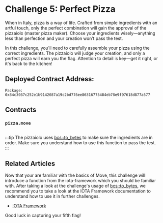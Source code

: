 




# Challenge 5: Perfect Pizza

When in Italy, pizza is a way of life. Crafted from simple ingredients with an artful touch, only the perfect combination will gain the approval of the pizzaiolo (master pizza maker). Choose your ingredients wisely—anything less than perfection and your creation won’t pass the test.

In this challenge, you'll need to carefully assemble your pizza using the correct ingredients. The pizzaiolo will judge your creation, and only a perfect pizza will earn you the flag. Attention to detail is key—get it right, or it's back to the kitchen!

## Deployed Contract Address:
```
Package: 0x84c3037c252e1b9142087a19c2bd776ee86316775484eb78e9f97618d877a577
```

## Contracts

### `pizza.move`
```move file=<rootDir>/docs/examples/move/ctf/challenge_5/sources/pizza.move
```

:::tip
The pizzaiolo uses [bcs::to_bytes](../../references/framework/iota-framework/bcs.mdx#function-to_bytes) to make sure the ingredients are in order. Make sure you understand how to use this function to pass the test.
:::


## Related Articles
Now that your are familiar with the basics of Move, this challenge will introduce a function from the iota-framework which you should be familiar with.
After taking a look at the challenge's usage of [bcs::to_bytes](../../references/framework/iota-framework/bcs.mdx#function-to_bytes), we recommend you to take a look at the IOTA Framework documentation to understand how to use it in further challenges.

- [IOTA Framework](../../references/framework/iota-framework/)


Good luck in capturing your fifth flag!


<ChallengeVerifier expectedObjectType="0x84c3037c252e1b9142087a19c2bd776ee86316775484eb78e9f97618d877a577::pizza::Flag" />
